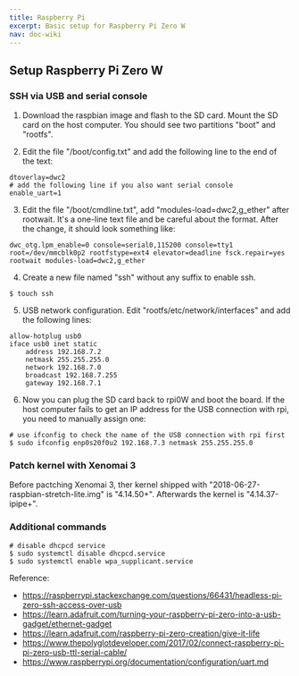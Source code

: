 ```yaml
---
title: Raspberry Pi
excerpt: Basic setup for Raspberry Pi Zero W
nav: doc-wiki
---
```


## Setup Raspberry Pi Zero W

### SSH via USB and serial console

1. Download the raspbian image and flash to the SD card. Mount the SD card on the host computer. You should see two partitions "boot" and "rootfs".

2. Edit the file "/boot/config.txt" and add the following line to the end of the text:

```
dtoverlay=dwc2
# add the following line if you also want serial console
enable_uart=1
```

3. Edit the file "/boot/cmdline.txt", add "modules-load=dwc2,g_ether" after rootwait. It's a one-line text file and be careful about the format. After the change, it should look something like:

```
dwc_otg.lpm_enable=0 console=serial0,115200 console=tty1 root=/dev/mmcblk0p2 rootfstype=ext4 elevator=deadline fsck.repair=yes rootwait modules-load=dwc2,g_ether
```

4. Create a new file named "ssh" without any suffix to enable ssh.

```
$ touch ssh
```

5. USB network configuration. Edit "rootfs/etc/network/interfaces" and add the following lines:

```
allow-hotplug usb0
iface usb0 inet static
    address 192.168.7.2
    netmask 255.255.255.0
    network 192.168.7.0
    broadcast 192.168.7.255
    gateway 192.168.7.1
```

6. Now you can plug the SD card back to rpi0W and boot the board. If the host computer fails to get an IP address for the USB connection with rpi, you need to manually assign one:

```
# use ifconfig to check the name of the USB connection with rpi first
$ sudo ifconfig enp0s20f0u2 192.168.7.3 netmask 255.255.255.0
```

### Patch kernel with Xenomai 3

Before pactching Xenomai 3, ther kernel shipped with "2018-06-27-raspbian-stretch-lite.img" is "4.14.50+". Afterwards the kernel is "4.14.37-ipipe+".

### Additional commands
  
```
# disable dhcpcd service
$ sudo systemctl disable dhcpcd.service 
$ sudo systemctl enable wpa_supplicant.service
```

Reference:

* https://raspberrypi.stackexchange.com/questions/66431/headless-pi-zero-ssh-access-over-usb
* https://learn.adafruit.com/turning-your-raspberry-pi-zero-into-a-usb-gadget/ethernet-gadget
* https://learn.adafruit.com/raspberry-pi-zero-creation/give-it-life
* https://www.thepolyglotdeveloper.com/2017/02/connect-raspberry-pi-pi-zero-usb-ttl-serial-cable/
* https://www.raspberrypi.org/documentation/configuration/uart.md